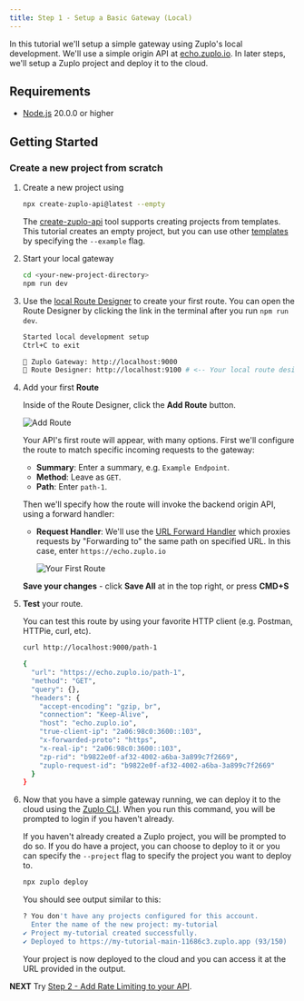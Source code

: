 ```yaml
---
title: Step 1 - Setup a Basic Gateway (Local)
---
```


In this tutorial we'll setup a simple gateway using Zuplo's local development.
We'll use a simple origin API at [echo.zuplo.io](https://echo.zuplo.io). In
later steps, we'll setup a Zuplo project and deploy it to the cloud.

## Requirements

- [Node.js](https://nodejs.org/en/download) 20.0.0 or higher

## Getting Started

### Create a new project from scratch

<Stepper>

1. Create a new project using

   ```bash
   npx create-zuplo-api@latest --empty
   ```

   The [create-zuplo-api](../cli/create-zuplo-api.mdx) tool supports creating
   projects from templates. This tutorial creates an empty project, but you can
   use other [templates](https://zuplo.com/examples) by specifying the
   `--example` flag.

1. Start your local gateway

   ```bash
   cd <your-new-project-directory>
   npm run dev
   ```

1. Use the [local Route Designer](./local-development-routes-designer.mdx) to
   create your first route. You can open the Route Designer by clicking the link
   in the terminal after you run `npm run dev`.

   ```bash
   Started local development setup
   Ctrl+C to exit

   🚀 Zuplo Gateway: http://localhost:9000
   📘 Route Designer: http://localhost:9100 # <-- Your local route designer
   ```

1. Add your first **Route**

   Inside of the Route Designer, click the **Add Route** button.

   ![Add Route](../../public/media/step-1-setup-basic-gateway-local/image.png)

   Your API's first route will appear, with many options. First we'll configure
   the route to match specific incoming requests to the gateway:
   - **Summary**: Enter a summary, e.g. `Example Endpoint`.
   - **Method**: Leave as `GET`.
   - **Path**: Enter `path-1`.

   Then we'll specify how the route will invoke the backend origin API, using a
   forward handler:
   - **Request Handler**: We'll use the
     [URL Forward Handler](../handlers/url-forward.mdx) which proxies requests
     by "Forwarding to" the same path on specified URL. In this case, enter
     `https://echo.zuplo.io`

     ![Your First Route](../../public/media/step-1-setup-basic-gateway-local/image-1.png)

   **Save your changes** - click **Save All** at in the top right, or press
   **CMD+S**

1. **Test** your route.

   You can test this route by using your favorite HTTP client (e.g. Postman,
   HTTPie, curl, etc).

   ```bash
   curl http://localhost:9000/path-1

   {
     "url": "https://echo.zuplo.io/path-1",
     "method": "GET",
     "query": {},
     "headers": {
       "accept-encoding": "gzip, br",
       "connection": "Keep-Alive",
       "host": "echo.zuplo.io",
       "true-client-ip": "2a06:98c0:3600::103",
       "x-forwarded-proto": "https",
       "x-real-ip": "2a06:98c0:3600::103",
       "zp-rid": "b9822e0f-af32-4002-a6ba-3a899c7f2669",
       "zuplo-request-id": "b9822e0f-af32-4002-a6ba-3a899c7f2669"
     }
   }
   ```

1. Now that you have a simple gateway running, we can deploy it to the cloud
   using the [Zuplo CLI](../cli/overview.mdx). When you run this command, you
   will be prompted to login if you haven't already.

   If you haven't already created a Zuplo project, you will be prompted to do
   so. If you do have a project, you can choose to deploy to it or you can
   specify the `--project` flag to specify the project you want to deploy to.

   ```bash
   npx zuplo deploy
   ```

   You should see output similar to this:

   ```bash
   ? You don't have any projects configured for this account.
     Enter the name of the new project: my-tutorial
   ✔ Project my-tutorial created successfully.
   ✔ Deployed to https://my-tutorial-main-11686c3.zuplo.app (93/150)
   ```

   Your project is now deployed to the cloud and you can access it at the URL
   provided in the output.

</Stepper>

**NEXT** Try
[Step 2 - Add Rate Limiting to your API](./step-2-add-rate-limiting.mdx).
